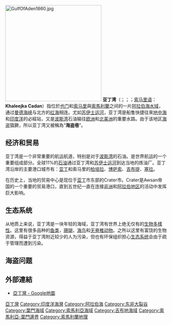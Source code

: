 {{Infobox body of water
| name = 亚丁湾
| image = 
| caption = 
| image_bathymetry = Gulf of Aden map.png
| caption_bathymetry = 亚丁湾所在地顯示圖
| location = [[阿拉伯海|阿拉伯海]]
| coords = {{Coord|12|N|48|E|type:waterbody_scale:5000000|display=title,inline}}
| type = 海灣
| inflow = 
| outflow = 
| catchment = 
| basin_countries = 
| length = 
| width = 
| area = 
| depth = {{convert|500|m|abbr=off}}
| max-depth = {{convert|2700|m|abbr=off}}
| volume = 
| residence_time = 
| salinity = 
| shore = 
| temperature_high = {{convert|28|°C|°F}}
| temperature_low = {{convert|15|°C|°F}}
| frozen = 
| islands = 
| trenches = 
| benches = 
| cities = 
}}
[[File:GulfOfAden1860.jpg|300px]]
'''亚丁湾'''（{{lang-en|'''Gulf of Aden'''}}；{{lang-fr|'''Golfe d'Aden'''}}；{{lang-ar|'''خليج عدن'''}}；[[索马里语|索马里语]]：'''Khaleejka Cadan'''）指位於[[也门|也门]]和[[索马里|索马里]]與[[索馬利蘭|索馬利蘭]]之间的一片[[阿拉伯海|阿拉伯海]][[水域|水域]]，通过[[曼德海峡|曼德海峡]]与北方的[[红海|红海]]相连。尤如[[苏伊士运河|苏伊士运河]]，亚丁湾是船隻快捷往來[[地中海|地中海]]和[[印度洋|印度洋]]的必經站，又是[[波斯湾|波斯湾]]石油输往[[欧洲|欧洲]]和[[北美洲|北美洲]]的重要水路。由于该地区[[索马里海盗|海盗]]猖獗，所以亚丁湾又被稱為“'''海盗巷'''”。

== 经济和贸易 ==
亚丁湾是一个非常重要的航运航道，特别是对于[[波斯湾|波斯湾]]的石油。是世界航运的一个重要组成部分。全球11%的[[石油|石油]]通过亚丁湾和[[苏伊士运河|苏伊士运河]]到达当地的炼油厂。亚丁湾沿岸的主要港口城市有：[[亚丁|亚丁]]和索马里的[[柏培拉|柏培拉]]、[[博萨索|博萨索]]、[[吉布提|吉布提]]、[[塞拉|塞拉]]。

在历史上，当地的贸易中心是现位于[[亚丁|亚丁]]市东部的Crater市。Crater是Awsan帝国的一个重要的贸易港口，直到五世纪一直在连接[[非洲|非洲]]和[[阿拉伯地区|阿拉伯地区]]的活动中发挥巨大影响。

== 生态系统 ==
从地质上来说，亚丁湾是一块年轻的海域，亚丁湾有世界上绝无仅有的[[生物多樣性|生物多樣性]]。这里有很多品种的[[鱼类|鱼类]]，[[珊瑚|珊瑚]]，[[海鸟|海鸟]]和[[无脊椎动物|无脊椎动物]]。之所以这里有富饶的生物资源，得益于亚丁湾附近较少的人为污染，但也有环保组织担心[[生态系统|生态系统]]会由于疏于管理而遭到污染。

== 海盗问题 ==
{{main|索馬利亞海盜}}

== 外部連結 ==
* [http://maps.google.com/maps?f=q&hl=en&geocode=&q=%22Gulf+of+Aden%22&sll=71.635993,-20.039062&sspn=57.397836,316.40625&ie=UTF8&ll=16.594081,44.956055&spn=17.080993,39.550781&t=k&z=5&iwloc=addr 亞丁灣 - Google地圖]

{{List of seas}}

{{Authority control}}
{{DEFAULTSORT:Aden}}
[[Category:亞丁灣|]]
[[Category:印度洋海灣|Category:印度洋海灣]]
[[Category:阿拉伯海|Category:阿拉伯海]]
[[Category:东非大裂谷|Category:东非大裂谷]]
[[Category:葉門海域|Category:葉門海域]]
[[Category:索馬利亞海域|Category:索馬利亞海域]]
[[Category:吉布地海域|Category:吉布地海域]]
[[Category:索馬利亞-葉門邊界|Category:索馬利亞-葉門邊界]]
[[Category:索馬利蘭地理|Category:索馬利蘭地理]]